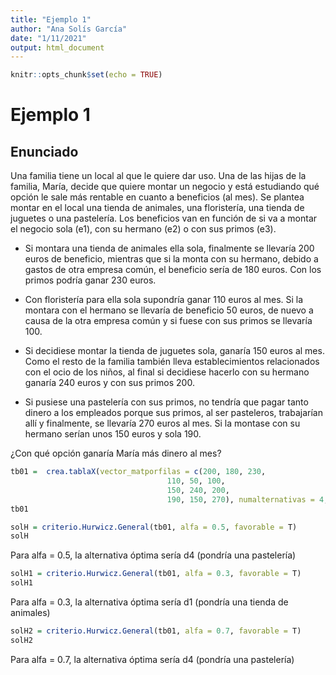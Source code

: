 ---
title: "Ejemplo 1"
author: "Ana Solís García"
date: "1/11/2021"
output: html_document
---

```{r setup, include=FALSE}
knitr::opts_chunk$set(echo = TRUE)
```

# Ejemplo 1 

## Enunciado
Una familia tiene un local al que le quiere dar uso. Una de las hijas de la familia, María, decide que quiere montar un negocio y
está estudiando qué opción le sale más rentable en cuanto a beneficios (al mes). Se plantea montar en el local una tienda de animales,
una floristería, una tienda de juguetes o una pastelería. Los beneficios van en función de si va a montar el negocio sola (e1),
con su hermano (e2) o con sus primos (e3).

- Si montara una tienda de animales ella sola, finalmente se llevaría 200 euros de beneficio, mientras que si la monta con su hermano,
debido a gastos de otra empresa común, el beneficio sería de 180 euros. Con los primos podría ganar 230 euros.

- Con floristería para ella sola supondría ganar 110 euros al mes. Si la montara con el hermano se llevaría de beneficio 50 euros, de nuevo
a causa de la otra empresa común y si fuese con sus primos se llevaría 100.

- Si decidiese montar la tienda de juguetes sola, ganaría 150 euros al mes. Como el resto de la familia también lleva establecimientos
relacionados con el ocio de los niños, al final si decidiese hacerlo con su hermano ganaría 240 euros y con sus primos 200.

- Si pusiese una pastelería con sus primos, no tendría que pagar tanto dinero a los empleados porque sus primos, al ser pasteleros,
trabajarían allí y finalmente, se llevaría 270 euros al mes. Si la montase con su hermano serían unos 150 euros y sola 190.

¿Con qué opción ganaría María más dinero al mes?

```{r}
tb01 =  crea.tablaX(vector_matporfilas = c(200, 180, 230,
                                   110, 50, 100,
                                   150, 240, 200,
                                   190, 150, 270), numalternativas = 4, numestados = 3)
tb01
```

```{r}
solH = criterio.Hurwicz.General(tb01, alfa = 0.5, favorable = T)
solH
```

Para alfa = 0.5, la alternativa óptima sería d4 (pondría una pastelería)

```{r}
solH1 = criterio.Hurwicz.General(tb01, alfa = 0.3, favorable = T)
solH1
```

Para alfa = 0.3, la alternativa óptima sería d1 (pondría una tienda de animales)


```{r}
solH2 = criterio.Hurwicz.General(tb01, alfa = 0.7, favorable = T)
solH2
```

Para alfa = 0.7, la alternativa óptima sería d4 (pondría una pastelería)
